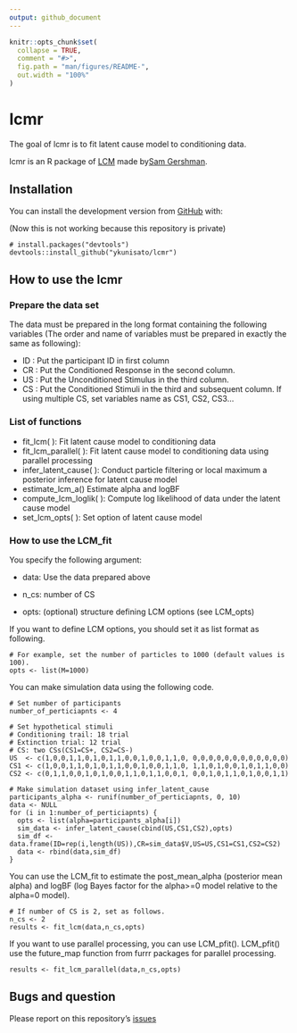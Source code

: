 ```yaml
---
output: github_document
---
```


<!-- README.md is generated from README.Rmd. Please edit that file -->

```r
knitr::opts_chunk$set(
  collapse = TRUE,
  comment = "#>",
  fig.path = "man/figures/README-",
  out.width = "100%"
)
```

# lcmr

<!-- badges: start -->
<!-- badges: end -->

The goal of lcmr is to fit latent cause model to conditioning data. 

lcmr is an R package of [LCM]( https://github.com/sjgershm/LCM) made by[Sam Gershman](http://gershmanlab.webfactional.com/people/sam.html).


## Installation

You can install the development version from [GitHub](https://github.com/) with:

(Now this is not working because this repository is private)

``` 
# install.packages("devtools")
devtools::install_github("ykunisato/lcmr")
```

## How to use the lcmr
### Prepare the data set

The data must be prepared in the long format containing the following variables (The order and name of variables must be prepared in exactly the same as following):

- ID : Put the participant ID in first column
- CR : Put the Conditioned Response in the second column.
- US : Put the Unconditioned Stimulus in the third column.
- CS : Put the Conditioned Stimuli in the third and subsequent column. If using multiple CS, set variables name as CS1, CS2, CS3...


### List of functions

- fit_lcm( ): Fit latent cause model to conditioning data
- fit_lcm_parallel( ): Fit latent cause model to conditioning data using parallel processing
- infer_latent_cause( ): Conduct particle filtering or local maximum a posterior inference for latent cause model
- estimate_lcm_a() Estimate alpha and logBF
- compute_lcm_loglik( ): Compute log likelihood of data under the latent cause model
- set_lcm_opts( ): Set option of latent cause model

### How to use the LCM_fit

You specify the following argument:

- data: Use the data prepared above

- n_cs: number of CS

- opts: (optional) structure defining LCM options (see LCM_opts)

If you want to define LCM options, you should set it as list format as following.

```
# For example, set the number of particles to 1000 (default values is 100).
opts <- list(M=1000)
```

You can make simulation data using the following code.

```
# Set number of participants
number_of_perticiapnts <- 4

# Set hypothetical stimuli
# Conditioning trail: 18 trial
# Extinction trial: 12 trial
# CS: two CSs(CS1=CS+, CS2=CS-)
US  <- c(1,0,0,1,1,0,1,0,1,1,0,0,1,0,0,1,1,0, 0,0,0,0,0,0,0,0,0,0,0,0)
CS1 <- c(1,0,0,1,1,0,1,0,1,1,0,0,1,0,0,1,1,0, 1,1,0,1,0,0,1,0,1,1,0,0)
CS2 <- c(0,1,1,0,0,1,0,1,0,0,1,1,0,1,1,0,0,1, 0,0,1,0,1,1,0,1,0,0,1,1)

# Make simulation dataset using infer_latent_cause
participants_alpha <- runif(number_of_perticiapnts, 0, 10)
data <- NULL
for (i in 1:number_of_perticiapnts) {
  opts <- list(alpha=participants_alpha[i])
  sim_data <- infer_latent_cause(cbind(US,CS1,CS2),opts)
  sim_df <- data.frame(ID=rep(i,length(US)),CR=sim_data$V,US=US,CS1=CS1,CS2=CS2)
  data <- rbind(data,sim_df)
}
```

You can use the LCM_fit to estimate the post_mean_alpha (posterior mean alpha) and logBF (log Bayes factor for the alpha>=0 model relative to the alpha=0 model).

```
# If number of CS is 2, set as follows.
n_cs <- 2
results <- fit_lcm(data,n_cs,opts)
```

If you want to use parallel processing, you can use LCM_pfit(). LCM_pfit() use the future_map function from furrr packages for parallel processing.

```
results <- fit_lcm_parallel(data,n_cs,opts)
```

## Bugs and question

Please report on this repository's [issues](https://github.com/ykunisato/lcmr/issues)
